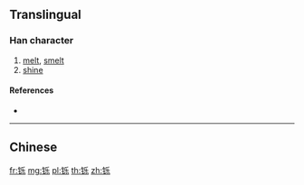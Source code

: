 {{character info/new}}
{{also|鑠}}
==Translingual==

===Han character===
{{Han char|rn=167|rad=钅|as=05|sn=10|four=|canj=CHVD}}

# [[melt]], [[smelt]]
# [[shine]]

====References====
* {{Han ref|kx=1328.061|hdz=64188.050|uh=94C4|ud=38084}}

----

==Chinese==
{{zh-see|鑠}}

[[fr:铄]]
[[mg:铄]]
[[pl:铄]]
[[th:铄]]
[[zh:铄]]